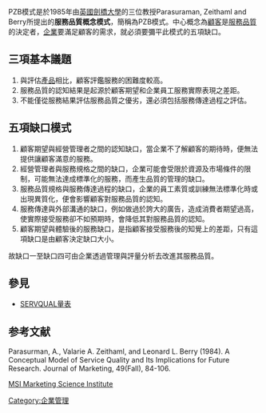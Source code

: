 PZB模式是於1985年由[[英國|英國]][[劍橋大學|劍橋大學]]的三位教授Parasuraman, Zeithaml and Berry所提出的'''服務品質概念模式'''，簡稱為PZB模式。中心概念為[[顧客|顧客]]是[[服務|服務]][[品質|品質]]的決定者，[[企業|企業]]要滿足顧客的需求，就必須要彌平此模式的五項缺口。

== 三項基本議題 ==
#與評估[[產品|產品]]相比，顧客評鑑服務的困難度較高。
#服務品質的認知結果是起源於顧客期望和企業員工服務實際表現之差距。
#不能僅從服務結果評估服務品質之優劣，還必須包括服務傳達過程之評估。

== 五項缺口模式 ==
#顧客期望與經營管理者之間的認知缺口，當企業不了解顧客的期待時，便無法提供讓顧客滿意的服務。
#經營管理者與服務規格之間的缺口，企業可能會受限於資源及市場條件的限制，可能無法達成標準化的服務，而產生品質的管理的缺口。
#服務品質規格與服務傳達過程的缺口，企業的員工素質或訓練無法標準化時或出現異質化，便會影響顧客對服務品質的認知。
#服務傳達與外部溝通的缺口，例如做過於誇大的廣告，造成消費者期望過高，使實際接受服務卻不如預期時，會降低其對服務品質的認知。
#顧客期望與體驗後的服務缺口，是指顧客接受服務後的知覺上的差距，只有這項缺口是由顧客決定缺口大小。
故缺口一至缺口四可由企業透過管理與評量分析去改進其服務品質。

== 參見 ==

* [[SERVQUAL量表|SERVQUAL量表]]

== 参考文献 ==
<div class="references-small">
<references />
</div>Parasurman, A., Valarie A. Zeithaml, and Leonard L. Berry (1984). A Conceptual Model of Service Quality and Its Implications for Future Research. Journal of Marketing, 49(Fall), 84-106.

[https://www.msi.org/publications/publication.cfm?pub=161#comments MSI Marketing Science Institute]{{Wayback|url=https://www.msi.org/publications/publication.cfm?pub=161#comments |date=20101011052639 }}
[[Category:企業管理|Category:企業管理]]